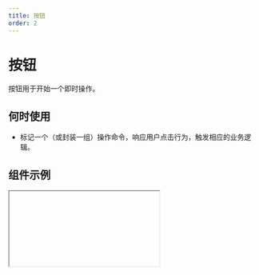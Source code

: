 ```yaml
---
title: 按钮
order: 2
---
```


# 按钮

按钮用于开始一个即时操作。

## 何时使用

- 标记一个（或封装一组）操作命令，响应用户点击行为，触发相应的业务逻辑。

## 组件示例


<Iframe url="https://www.aliwork.com/developer/button-v2?isRenderNav=false" />

## 组件属性


<AttrTable
  dataSource={[
    {
      attr: '标题',
      code: 'content',
      type: 'String',
      demo: '"按钮"',
      dafault: '',
      desc: '',
    },
    {
      attr: '按钮类型',
      code: 'TYPE',
      type: 'String',
      demo: '"primary"',
      dafault: '',
      desc: '可选值："primary", "normal", "secondary", "ghostLight", "ghostDark", "warningNormal", "warningPrimary", "textNormal", "textPrimary", "textSecondary" ',
    },
    {
      attr: '按钮尺寸',
      code: 'size',
      type: 'String',
      demo: 'medium',
      dafault: '',
      desc: '可选值："small", "medium", "large"',
    },
    {
      attr: '状态设置',
      code: 'behavior',
      type: 'String',
      demo: '"hover" "click" "focus"',
      dafault: '',
      desc: '',
    },
    {
      attr: '图标',
      code: 'iconName',
      type: 'String',
      demo: 'add',
      dafault: '',
      desc: '',
    },
    {
      attr: '加载状态',
      code: 'loading',
      type: 'boolean',
      demo: 'false',
      dafault: '',
      desc: '',
    },
    {
      attr: '点击时事件',
      code: 'onClick',
      type: 'function',
      demo: 'function(){ console.log(click);}',
      dafault: '',
      desc: '',
    },
  ]}
/>
